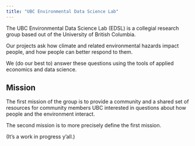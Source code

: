 ```yaml
---
title: "UBC Environmental Data Science Lab"
---
```


The UBC Environmental Data Science Lab (EDSL) is a collegial research group based out of the University of British Columbia. 

Our projects ask how climate and related environmental hazards impact people, and how people can better respond to them. 

We (do our best to) answer these questions using the tools of applied economics and data science.

## Mission

The first mission of the group is to provide a community and a shared set of resources for community members UBC interested in questions about how people and the environment interact.

The second mission is to more precisely define the first mission. 

(It's a work in progress y'all.)

<!-- TODO -->
<!-- - Better/catchier one word name? -->
<!-- - Include links to papers easily in metadata. -->
<!-- - More generally, how can I put the YAML metadata into the header of documents. Most things seem to be hardcoded in. -->
<!-- - Add more detail on other collaborators. -->
<!-- - Add more detail on papers. How can we convert from a bib? -->
<!--   - Seems relevant: https://quarto.org/docs/authoring/create-citeable-articles.html -->